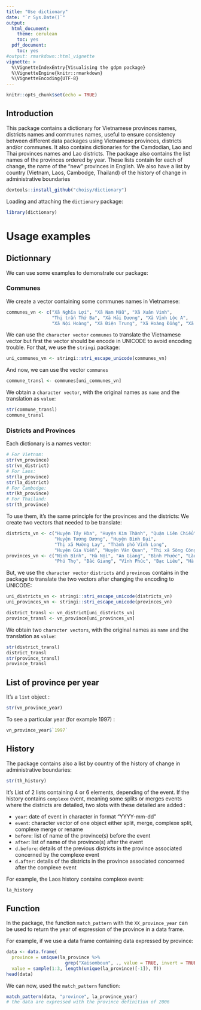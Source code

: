 ```yaml
---
title: "Use dictionary"
date: "`r Sys.Date()`"
output:
  html_document:
    theme: cerulean
    toc: yes
  pdf_document:
    toc: yes
#output: rmarkdown::html_vignette
vignette: >
  %\VignetteIndexEntry{Visualising the gdpm package}
  %\VignetteEngine{knitr::rmarkdown}
  %\VignetteEncoding{UTF-8}
---
```


```r
knitr::opts_chunk$set(echo = TRUE)
```

## Introduction

This package contains a dictionary for Vietnamese provinces names, districts names and communes names, useful to ensure consistency between different data packages using Vietnamese provinces, districts and/or communes. It also contains dictionaries for the Camdodian, Lao and Thai provinces names and Lao districts.
The package also contains the list names of the provinces ordered by year. These lists contain for each of change, the name of the "new" provinces in English. We also have a list by country (Vietnam, Laos, Cambodge, Thailand) of the history of change in administrative boundaries


```r
devtools::install_github("choisy/dictionary")
```

Loading and attaching the `dictionary` package:

```r
library(dictionary)
```

# Usage examples

## Dictionnary

We can use some examples to demonstrate our package: 

### Communes

We create a vector containing some communes names in Vietnamese:

```r
communes_vn <- c("Xã Nghĩa Lợi", "Xã Nam Mẫu", "Xã Xuân Vinh",
                 "Thị trấn Thứ Ba", "Xã Hải Dương", "Xã Vĩnh Lộc A",
                 "Xã Nội Hoàng", "Xã Điện Trung", "Xã Hoàng Đồng", "Xã Nàn Sán")
```

We can use the `character vector` `communes` to translate the Vietnamese vector but first the vector should be encode in UNICODE to avoid encoding trouble. For that, we use the `stringi` package:

```r
uni_communes_vn <- stringi::stri_escape_unicode(communes_vn)
```

And now, we can use the vector `communes`

```r
commune_transl <- communes[uni_communes_vn]
```

We obtain a `character vector`, with the original names as `name` and the translation as `value`:   

```r
str(commune_transl)
commune_transl
```

### Districts and Provinces

Each dictionary is a names vector:

```r
# For Vietnam:
str(vn_province)
str(vn_district)
# For Laos:
str(la_province)
str(la_district)
# For Cambodge:
str(kh_province)
# For Thailand:
str(th_province)
```

To use them, it's the same principle for the provinces and the districts:
We create two vectors that needed to be translate: 

```r
districts_vn <- c("Huyện Tây Hòa", "Huyện Kim Thành", "Quận Liên Chiểu",
                  "Huyện Tương Dương", "Huyện Bình Đại",
                  "Thị xã Mường Lay", "Thành phố Vĩnh Long",
                  "Huyện Gia Viễn", "Huyện Văn Quan", "Thị xã Sông Công")
provinces_vn <- c("Ninh Bình", "Hà Nội", "An Giang", "Bình Phước", "Lào Cai",
                  "Phú Thọ", "Bắc Giang", "Vĩnh Phúc", "Bạc Liêu", "Hà Giang")
```

But, we use the `character vector` `districts` and `provinces` contains in the package to translate the two vectors after changing the encoding to UNICODE:

```r
uni_districts_vn <- stringi::stri_escape_unicode(districts_vn)
uni_provinces_vn <- stringi::stri_escape_unicode(provinces_vn)
```

```r
district_transl <- vn_district[uni_districts_vn]
province_transl <- vn_province[uni_provinces_vn]
```

We obtain two `character vectors`, with the original names as `name` and the translation as `value`:

```r
str(district_transl)
district_transl
str(province_transl)
province_transl
```

## List of province per year

It's a `list` object : 

```r
str(vn_province_year)
```

To see a particular year (for example 1997) :

```r
vn_province_year$`1997`
```

## History

The package contains also a list by country of the history of change in administrative boundaries: 

```r
str(th_history)
```

It's List of 2 lists containing 4 or 6 elements, depending of the event. If the history contains `complexe` event, meaning some splits or merges events where the districts are detailed, two slots with these detailed are added :

* `year`: date of event in character in format "YYYY-mm-dd"
* `event`: character vector of one object either split, merge, complexe split, complexe merge or rename
* `before`: list of name of the province(s) before the event
* `after`: list of name of the province(s) after the event
* `d.before`: details of the previous districts in the province associated concerned by the complexe event
* `d.after`: details of the districts in the province associated concerned after the complexe event 
  
For example, the Laos history contains complexe event:
```r
la_history
```

## Function

In the package, the function `match_pattern` with the `XX_province_year` can be used to return the year of expression of the province in a data frame.

For example, if we use a data frame containing data expressed by province: 
```r
data <- data.frame(
  province = unique(la_province %>%
                      grep("Xaisomboun", ., value = TRUE, invert = TRUE)),
  value = sample(1:3, length(unique(la_province)[-1]), T))
head(data)
```

We can now, used the `match_pattern` function:
```r
match_pattern(data, "province", la_province_year)
# the data are expressed with the province definition of 2006
```
